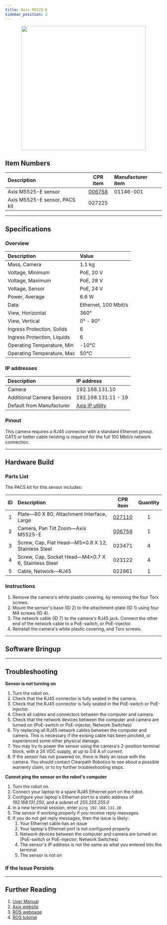 ```yaml
---
title: Axis M5525-E
sidebar_position: 2
---
```



<center>
  <img
    src="/img/sensor_images/sensor_axis_m5525_e_1.png"
    width="400"
  />
</center>

<Safety />

## Item Numbers

| Description                   |                         CPR item                         | Manufacturer item |
| :---------------------------- | :------------------------------------------------------: | :---------------- |
| Axis M5525-E sensor           | [006758](/assets/pdf/clearpath_robotics_006758-TDS1.pdf) | 01146-001         |
| Axis M5525-E sensor, PACS kit |                          027225                          |                   |

---

## Specifications

### Overview

| Description                 | Value                |
| :-------------------------- | :------------------- |
| Mass, Camera                | 1.1 kg               |
| Voltage, Minimum            | PoE, 20 V            |
| Voltage, Maximum            | PoE, 28 V            |
| Voltage, Sensor             | PoE, 24 V            |
| Power, Average              | 6.6 W                |
| Data                        | Ethernet, 100 Mbit/s |
| View, Horizontal            | 360°                 |
| View, Vertical              | 0° - 90°             |
| Ingress Protection, Solids  | 6                    |
| Ingress Protection, Liquids | 6                    |
| Operating Temperature, Min  | -10°C                |
| Operating Temperature, Max  | 50°C                 |

### IP addresses

| Description               | IP address                                                  |
| :------------------------ | :---------------------------------------------------------- |
| Camera                    | 192.168.131.10                                              |
| Additional Camera Sensors | 192.168.131.11 - 19                                         |
| Default from Manufacturer | [Axis IP utility](https://help.axis.com/access-your-device) |

### Pinout

This camera requires a RJ45 connector with a standard Ethernet pinout.
CAT5 or better cable twisting is required for the full 100 Mbit/s network connection.

---

## Hardware Build

### Parts List

The PACS kit for this sensor includes:

| ID  | Description                                         |                         CPR item                         | Quantity |
| :-: | :-------------------------------------------------- | :------------------------------------------------------: | :------: |
|  1  | Plate—80 X 80, Attachment Interface, Large          |   [027110](/assets/pdf/clearpath_robotics_027110.pdf)    |    1     |
|  2  | Camera, Pan Tilt Zoom—Axis M5525-E                  | [006758](/assets/pdf/clearpath_robotics_006758-TDS1.pdf) |    1     |
|  3  | Screw, Cap, Flat Head—M5×0.8 X 12, Stainless Steel  |                          023471                          |    4     |
|  4  | Screw, Cap, Socket Head—M4×0.7 X 6, Stainless Steel |                          023122                          |    4     |
|  5  | Cable, Network—RJ45                                 |                          022861                          |    1     |

### Instructions

1.  Remove the camera's white plastic covering, by removing the four Torx screws.
2.  Mount the sensor's base (ID 2) to the attachment-plate (ID 1) using four M4 screws (ID 4).
3.  The network cable (ID 7) to the camera's RJ45 jack.
    Connect the other end of the network cable to a PoE-switch, or PoE-injector.
4.  Reinstall the camera's white plastic covering, and Torx screws.

---

## Software Bringup

<SoftwareBringup />

---

## Troubleshooting

**Sensor is not turning on**

1.  Turn the robot on.
2.  Check that the RJ45 connector is fully seated in the camera.
3.  Check that the RJ45 connector is fully seated in the PoE-switch or PoE-injector.
4.  Check all cables and connectors between the computer and camera.
5.  Check that the network devices between the computer and camera are turned on (PoE-switch or PoE-injector, Network Switches)
6.  Try replacing all RJ45 network cables between the computer and camera.
    This is necessary if the exising cable has been pinched, or experienced some other physical damage.
7.  You may try to power the sensor using the camera's 2-position terminal block, with a 24 VDC supply, at up to 0.6 A of current.
8.  If the sensor has not powered on, there is likely an issue with the camera.
    You should contact Clearpath Robotics to see about a possible warrenty claim, or to try further troubleshooting steps.

**Cannot ping the sensor on the robot's computer**

1.  Turn the robot on.
2.  Connect your laptop to a spare RJ45 Ethernet port on the robot.
3.  Configure your laptop's Ethernet port to a static address of _192.168.131.250_, and a subnet of _255.255.255.0_
4.  In a new terminal session, enter `ping 192.168.131.20`
5.  The sensor if working properly if you receive reply messages.
6.  If you do not get reply messages, then the issue is likely:
    1.  Your Ethernet cable has an issue
    2.  Your laptop's Ethernet port is not configured properly
    3.  Network devices between the computer and camera are turned on (PoE-switch or PoE-injector, Network Switches)
    4.  The sensor's IP address is not the same as what you entered into the terminal
    5.  The sensor is not on

### If the Issue Persists

<Support />

---

## Further Reading

1. [User Manual](/assets/pdf/clearpath_robotics_006758-TDS2.pdf)
2. [Axis website](https://www.axis.com/products/axis-m5525-e)
3. [ROS webpage](http://wiki.ros.org/axis_camera)
4. [ROS tutorial](http://wiki.ros.org/axis_camera/Tutorials/SettingUpAxisNetworkCamera)
